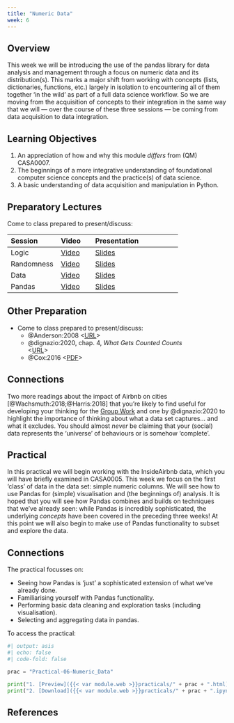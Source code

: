 ```yaml
---
title: "Numeric Data"
week: 6
---
```


## Overview

This week we will be introducing the use of the pandas library for data analysis and management through a focus on numeric data and its distribution(s). This marks a major shift from working with concepts (lists, dictionaries, functions, etc.) largely in isolation to encountering all of them together 'in the wild' as part of a full data science workflow. So we are moving from the acquisition of concepts to their integration in the same way that we will — over the course of these three sessions — be coming from data acquisition to data integration.

::: {.callout-important}
## Learning Objectives

1. An appreciation of how and why this module *differs* from (QM) CASA0007.
2. The beginnings of a more integrative understanding of foundational computer science concepts and the practice(s) of data science.
3. A basic understanding of data acquisition and manipulation in Python.
::: 

## Preparatory Lectures

Come to class prepared to present/discuss:

| Session | Video | Presentation | 
| :------ | :---- | :----------- | 
| Logic | [Video]({{< var vids.logic >}}) | [Slides](../lectures/{{< meta week >}}.1-Logic.qmd) | 
| Randomness | [Video]({{< var vids.randomness >}}) | [Slides](../lectures/{{< meta week >}}.2-Randomness.qmd) | 
| Data | [Video]({{< var vids.files >}}) | [Slides](../lectures/{{< meta week >}}.3-Files.qmd) | 
| Pandas | [Video]({{< var vids.pandas >}}) | [Slides](../lectures/{{< meta week >}}.4-Pandas.qmd) | 

## Other Preparation

- Come to class prepared to present/discuss:
  - @Anderson:2008 <[URL](https://www.wired.com/2008/06/pb-theory/)>
  - @dignazio:2020, chap. 4, *What Gets Counted Counts*  
  <[URL](https://ucl.primo.exlibrisgroup.com/discovery/fulldisplay?docid=alma9931206723604761&context=L&vid=44UCL_INST:UCL_VU2&lang=en&search_scope=UCLLibraryCatalogue&adaptor=Local%20Search%20Engine&isFrbr=true&tab=UCLLibraryCatalogue&query=any,contains,D%5C%27Ignazio%20Data%20Feminism&sortby=date_d&facet=frbrgroupid,include,9041340239229546206&offset=0)>
  - @Cox:2016 <[PDF](http://insideairbnb.com/reports/how-airbnbs-data-hid-the-facts-in-new-york-city.pdf)>

::: {.callout-tip}
## Connections

Two more readings about the impact of Airbnb on cities [@Wachsmuth:2018;@Harris:2018] that you're likely to find useful for developing your thinking for the [Group Work](../assessments/group.qmd) and one by @dignazio:2020 to highlight the importance of thinking about what a data set captures... and what it excludes. You should almost *never* be claiming that your (social) data represents the 'universe' of behaviours or is somehow 'complete'.

:::

## Practical

In this practical we will begin working with the InsideAirbnb data, which you will have briefly examined in CASA0005. This week we focus on the first 'class' of data in the data set: simple numeric columns. We will see how to use Pandas for (simple) visualisation and (the beginnings of) analysis. It is hoped that you will see how Pandas combines and builds on techniques that we've already seen: while Pandas is incredibly sophisticated, the underlying *concepts* have been covered in the preceding three weeks! At this point we will also begin to make use of Pandas functionality to subset and explore the data.

::: {.callout-tip}
## Connections

The practical focusses on:

- Seeing how Pandas is 'just' a sophisticated extension of what we've already done.
- Familiarising yourself with Pandas functionality.
- Performing basic data cleaning and exploration tasks (including visualisation).
- Selecting and aggregating data in pandas.
:::

To access the practical:

```python
#| output: asis
#| echo: false
#| code-fold: false

prac = "Practical-06-Numeric_Data"

print("1. [Preview]({{< var module.web >}}practicals/" + prac + ".html)")
print("2. [Download]({{< var module.web >}}practicals/" + prac + ".ipynb)")

```

## References 

